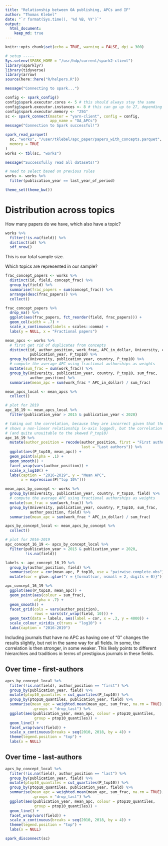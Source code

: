 ```yaml
---
title: "Relationship between OA publishing, APCs and IF"
author: "Thomas Klebel"
date: "`r format(Sys.time(), '%d %B, %Y')`"
output: 
  html_document:
    keep_md: true
---
```


```r
knitr::opts_chunk$set(echo = TRUE, warning = FALSE, dpi = 300)

# setup -----
Sys.setenv(SPARK_HOME = "/usr/hdp/current/spark2-client")
library(sparklyr)
library(tidyverse)
library(arrow)
source(here::here("R/helpers.R"))

message("Connecting to spark...")

config <- spark_config()
config$spark.executor.cores <- 5 # this should always stay the same
config$spark.executor.instances <- 8 # this can go up to 27, depending on RAM
config$spark.executor.memory <- "25G"
sc <- spark_connect(master = "yarn-client", config = config,
                    app_name = "OA_APCs")
message("Connection to Spark successful!")

spark_read_parquet(
  sc, "works", "/user/tklebel/apc_paper/papers_with_concepts.parquet",
  memory = TRUE
)
works <- tbl(sc, "works")

message("Successfully read all datasets!")

# need to select based on previous rules
works <- works %>% 
  filter(publication_year == last_year_of_period)

theme_set(theme_bw())
```


# Distribution across topics
How many papers do we have, which also have a topic?
```r
works %>% 
  filter(!is.na(field)) %>% 
  distinct(id) %>% 
  sdf_nrow()
```
This is our total sample size.


Which topics are represented in our sample?
```r
frac_concept_papers <- works %>% 
  distinct(id, field, concept_frac) %>% 
  group_by(field) %>% 
  summarise(frac_papers = sum(concept_frac)) %>% 
  arrange(desc(frac_papers)) %>% 
  collect()
```


```r
frac_concept_papers %>% 
  drop_na() %>% 
  ggplot(aes(frac_papers, fct_reorder(field, frac_papers))) +
  geom_col(width = .7) +
  scale_x_continuous(labels = scales::comma) +
  labs(y = NULL, x = "Fractional papers")
```

```r
mean_apcs <- works %>%
  # first get rid of duplicates from concepts
  distinct(id, author_position, work_frac, APC_in_dollar, University, country,
           publication_year, P_top10) %>% 
  group_by(University, publication_year, country, P_top10) %>%
  # compute the average APC using fractional authorships as weights
  mutate(sum_frac = sum(work_frac)) %>%
  group_by(University, publication_year, country, P_top10, sum_frac,
           author_position) %>%
  summarise(mean_apc = sum(work_frac * APC_in_dollar) / sum_frac)

mean_apcs_local <- mean_apcs %>%
  collect()
```

```r
# plot for 2019
apc_16_19 <- mean_apcs_local %>%
  filter(publication_year > 2015 & publication_year < 2020)

# taking out the correlation, because they are incorrect given that the figure
# shows a non-linear relationship (x-axis logged), but the correlation is linear
# (and quite unsuitable to the skewed P_top10)
apc_16_19 %>%
  mutate(author_position = recode(author_position, first = "First authors", 
                                  last = "Last authors")) %>% 
  ggplot(aes(P_top10, mean_apc)) +
  geom_point(alpha = .1) +
  geom_smooth() +
  facet_wrap(vars(author_position)) +
  scale_x_log10() +
  labs(caption = "2016-2019", y = "Mean APC",
       x = expression(P["top 10%"]))
```


```r
mean_apcs_by_concept <- works %>%
  group_by(University, publication_year, country, P_top10, field) %>%
  # compute the average APC using fractional authorships as weights
  mutate(sum_frac = sum(work_frac)) %>%
  group_by(University, publication_year, country, P_top10, sum_frac,
           author_position, field) %>%
  summarise(mean_apc = sum(work_frac * APC_in_dollar) / sum_frac)

apcs_by_concept_local <- mean_apcs_by_concept %>%
  collect()
```


```r
# plot for 2016-2019
apc_concept_16_19 <- apcs_by_concept_local %>%
  filter(publication_year > 2015 & publication_year < 2020,
         !is.na(field))

labels <- apc_concept_16_19 %>%
  group_by(author_position, field) %>%
  summarise(cor = cor(mean_apc, P_top10, use = "pairwise.complete.obs")) %>%
  mutate(cor = glue::glue("r = {format(cor, nsmall = 2, digits = 0)}"))

apc_concept_16_19 %>%
  ggplot(aes(P_top10, mean_apc)) +
  geom_point(aes(colour = sum_frac),
             alpha = .7) +
  geom_smooth() +
  facet_grid(cols = vars(author_position),
             rows = vars(str_wrap(field, 10))) +
  geom_text(data = labels, aes(label = cor, x = .3, y = 4000)) +
  scale_colour_viridis_c(trans = "log10") +
  labs(caption = "2016-2019")
```

Including journals that have no APC as having one of "0" changes the results 
slightly, but not in the same way for all fields. In some, the correlation is
then stronger, in some weaker. This likely points to different hierarchies and
traditions in terms of prestigious journals in these fields.

## Over time - first-authors
```r
apcs_by_concept_local %>%
  filter(!is.na(field), author_position == "first") %>% 
  group_by(publication_year, field) %>%
  mutate(ptop10_quantiles = cut_quartiles(P_top10)) %>%
  group_by(ptop10_quantiles, publication_year, field) %>%
  summarise(mean_apc = weighted.mean(mean_apc, sum_frac, na.rm = TRUE), 
            .groups = "drop_last") %>%
  ggplot(aes(publication_year, mean_apc, colour = ptop10_quantiles,
             group = ptop10_quantiles)) +
  geom_line() +
  facet_wrap(vars(field)) +
  scale_x_continuous(breaks = seq(2010, 2018, by = 4)) +
  theme(legend.position = "top") +
  labs(x = NULL)
```

## Over time - last-authors
```r
apcs_by_concept_local %>%
  filter(!is.na(field), author_position == "last") %>% 
  group_by(publication_year, field) %>%
  mutate(ptop10_quantiles = cut_quartiles(P_top10)) %>%
  group_by(ptop10_quantiles, publication_year, field) %>%
  summarise(mean_apc = weighted.mean(mean_apc, sum_frac, na.rm = TRUE), 
            .groups = "drop_last") %>%
  ggplot(aes(publication_year, mean_apc, colour = ptop10_quantiles,
             group = ptop10_quantiles)) +
  geom_line() +
  facet_wrap(vars(field)) +
  scale_x_continuous(breaks = seq(2010, 2018, by = 4)) +
  theme(legend.position = "top") +
  labs(x = NULL)
```

```r
spark_disconnect(sc)
```

